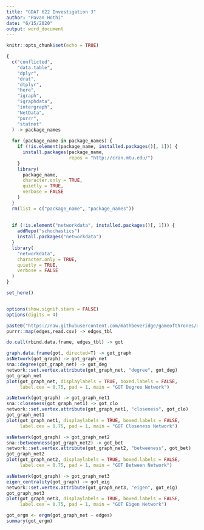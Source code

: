 ```yaml
---
title: "GDAT 622 Investigation 3"
author: "Pavan Hothi"
date: "6/15/2020"
output: word_document
---
```


```r
knitr::opts_chunk$set(echo = TRUE)

{
  c("conflicted",   
    "data.table",    
    "dplyr",         
    "drat",          
    "dtplyr",       
    "here",
    "igraph",       
    "igraphdata",    
    "intergraph",    
    "NetData", 
    "purrr",
    "statnet"        
  ) -> package_names
  
  for (package_name in package_names) {
    if (!is.element(package_name, installed.packages()[, 1])) {
      install.packages(package_name,
                       repos = "http://cran.mtu.edu/")
    }
    library(
      package_name,
      character.only = TRUE,
      quietly = TRUE,
      verbose = FALSE
    )
  }
  rm(list = c("package_name", "package_names"))
  
  
  if (!is.element("networkdata", installed.packages()[, 1])) {
    addRepo("schochastics")
    install.packages("networkdata")
  }
  library(
    "networkdata",
    character.only = TRUE,
    quietly = TRUE,
    verbose = FALSE
  )
}

set_here()


options(show.signif.stars = FALSE)
options(digits = 4)
```



```r
paste0("https://raw.githubusercontent.com/mathbeveridge/gameofthrones/master/data/got-s",1:8,"-edges.csv") -> edges
purrr::map(edges,read.csv) -> edges_tbl

do.call(rbind.data.frame, edges_tbl) -> got


```



```r
graph.data.frame(got, directed=T) -> got_graph
asNetwork(got_graph) -> got_graph_net
sna::degree(got_graph_net) -> got_deg
network::set.vertex.attribute(got_graph_net, "degree", got_deg)
got_graph_net
plot(got_graph_net, displaylabels = TRUE, boxed.labels = FALSE,
     label.cex = 0.75, pad = 1, main = "GOT Degree Network")


```



```r
asNetwork(got_graph) -> got_graph_net1
sna::closeness(got_graph_net1) -> got_clo
network::set.vertex.attribute(got_graph_net1, "closeness", got_clo)
got_graph_net1
plot(got_graph_net1, displaylabels = TRUE, boxed.labels = FALSE,
     label.cex = 0.75, pad = 1, main = "GOT Closeness Network")


```



```r
asNetwork(got_graph) -> got_graph_net2
sna::betweenness(got_graph_net2) -> got_bet
network::set.vertex.attribute(got_graph_net2, "betweeness", got_bet)
got_graph_net2
plot(got_graph_net2, displaylabels = TRUE, boxed.labels = FALSE,
     label.cex = 0.75, pad = 1, main = "GOT Between Network")


```



```r
asNetwork(got_graph) -> got_graph_net3
eigen_centrality(got_graph) -> got_eig
network::set.vertex.attribute(got_graph_net3, "eigen", got_eig)
got_graph_net3
plot(got_graph_net3, displaylabels = TRUE, boxed.labels = FALSE,
     label.cex = 0.75, pad = 1, main = "GOT Eigen Network")


```



```r
got_ergm <- ergm(got_graph_net ~ edges)
summary(got_ergm)

```


